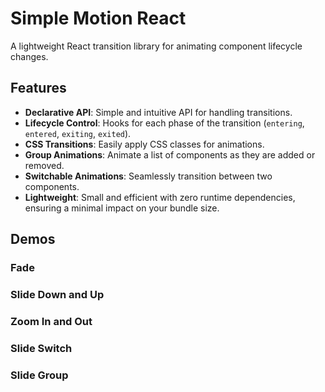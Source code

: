 
<Meta title="Introduction" />

# Simple Motion React

A lightweight React transition library for animating component lifecycle changes.

## Features

- **Declarative API**: Simple and intuitive API for handling transitions.
- **Lifecycle Control**: Hooks for each phase of the transition (`entering`, `entered`, `exiting`, `exited`).
- **CSS Transitions**: Easily apply CSS classes for animations.
- **Group Animations**: Animate a list of components as they are added or removed.
- **Switchable Animations**: Seamlessly transition between two components.
- **Lightweight**: Small and efficient with zero runtime dependencies, ensuring a minimal impact on your bundle size.

## Demos

### Fade

<Canvas of={TransitionStories.Fade} />

### Slide Down and Up

<Canvas of={CSSTransitionStories.SlideDownUp} />

### Zoom In and Out

<Canvas of={CSSTransitionStories.ZoomInOut} />

### Slide Switch

<Canvas of={TransitionSwitchStories.Slide} />

### Slide Group

<Canvas of={TransitionGroupStories.Slide} />
